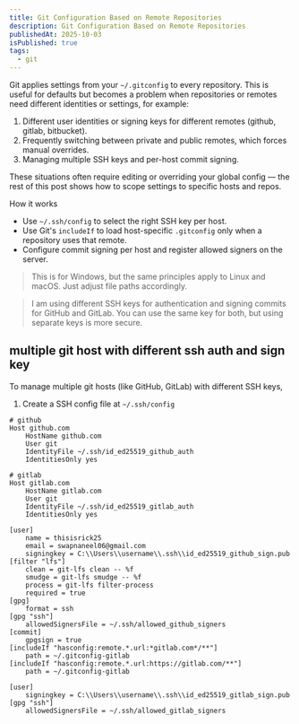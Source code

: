 ```yaml
---
title: Git Configuration Based on Remote Repositories
description: Git Configuration Based on Remote Repositories
publishedAt: 2025-10-03
isPublished: true
tags:
  - git
---
```


Git applies settings from your `~/.gitconfig` to every repository. This is useful for defaults but becomes a problem when repositories or remotes need different identities or settings, for example:

1. Different user identities or signing keys for different remotes (github, gitlab, bitbucket).
2. Frequently switching between private and public remotes, which forces manual overrides.
3. Managing multiple SSH keys and per-host commit signing.

These situations often require editing or overriding your global config — the rest of this post shows how to scope settings to specific hosts and repos.

How it works
- Use `~/.ssh/config` to select the right SSH key per host.
- Use Git's `includeIf` to load host-specific `.gitconfig` only when a repository uses that remote.
- Configure commit signing per host and register allowed signers on the server.

> This is for Windows, but the same principles apply to Linux and macOS. Just adjust file paths accordingly.

> I am using different SSH keys for authentication and signing commits for GitHub and GitLab. You can use the same key for both, but using separate keys is more secure.

## multiple git host with different ssh auth and sign key

To manage multiple git hosts (like GitHub, GitLab) with different SSH keys, 

1. Create a SSH config file at `~/.ssh/config`

```shell title="C://Users/username/.ssh/config"
# github
Host github.com
    HostName github.com
    User git
    IdentityFile ~/.ssh/id_ed25519_github_auth
    IdentitiesOnly yes

# gitlab
Host gitlab.com
    HostName gitlab.com
    User git
    IdentityFile ~/.ssh/id_ed25519_gitlab_auth
    IdentitiesOnly yes
```

```shell title="C://Users/username/.gitconfig"
[user]
	name = thisisrick25
	email = swapnaneel06@gmail.com
	signingkey = C:\\Users\\username\\.ssh\\id_ed25519_github_sign.pub
[filter "lfs"]
	clean = git-lfs clean -- %f
	smudge = git-lfs smudge -- %f
	process = git-lfs filter-process
	required = true
[gpg]
	format = ssh
[gpg "ssh"]
	allowedSignersFile = ~/.ssh/allowed_github_signers
[commit]
	gpgsign = true
[includeIf "hasconfig:remote.*.url:*gitlab.com*/**"]
    path = ~/.gitconfig-gitlab
[includeIf "hasconfig:remote.*.url:https://gitlab.com/**"]
    path = ~/.gitconfig-gitlab
```

```shell title="C://Users/username/.gitconfig-gitlab"
[user]
	signingkey = C:\\Users\\username\\.ssh\\id_ed25519_gitlab_sign.pub
[gpg "ssh"]
	allowedSignersFile = ~/.ssh/allowed_gitlab_signers
```